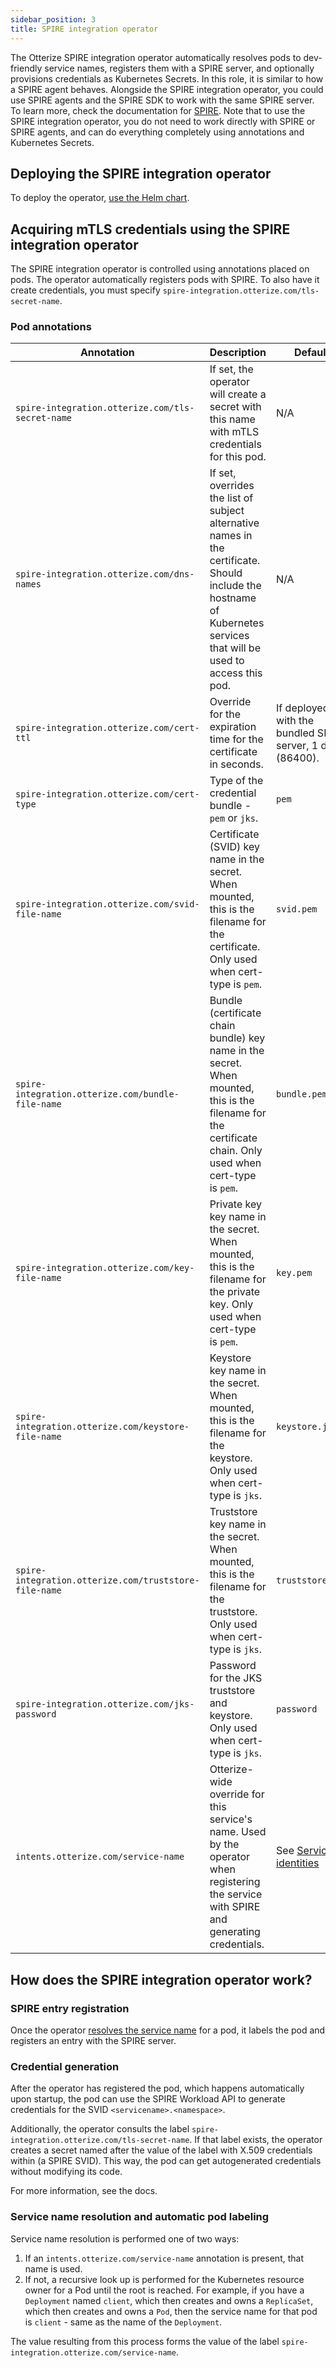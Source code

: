 ```yaml
---
sidebar_position: 3
title: SPIRE integration operator
---
```


The Otterize SPIRE integration operator automatically resolves pods to dev-friendly service names, registers them with a SPIRE server, and optionally provisions credentials as Kubernetes Secrets. In this role, it is similar to how a SPIRE agent behaves.
Alongside the SPIRE integration operator, you could use SPIRE agents and the SPIRE SDK to work with the same SPIRE server. To learn more, check the documentation for [SPIRE](https://spiffe.io/docs/latest/spire-about/spire-concepts/). Note that to use the SPIRE integration operator, you do not need to work directly with SPIRE or SPIRE agents, and can do everything completely using annotations and Kubernetes Secrets.

## Deploying the SPIRE integration operator
To deploy the operator, [use the Helm chart](helm-chart).

## Acquiring mTLS credentials using the SPIRE integration operator
The SPIRE integration operator is controlled using annotations placed on pods. The operator automatically registers pods with SPIRE. To also have it create credentials, you must specify `spire-integration.otterize.com/tls-secret-name`. 

### Pod annotations

| Annotation                                            | Description                                                                                                                                                          | Default                                                   |
|-------------------------------------------------------|----------------------------------------------------------------------------------------------------------------------------------------------------------------------|-----------------------------------------------------------|
| `spire-integration.otterize.com/tls-secret-name`      | If set, the operator will create a secret with this name with mTLS credentials for this pod.                                                                         | N/A                                                       |
| `spire-integration.otterize.com/dns-names`            | If set, overrides the list of subject alternative names in the certificate. Should include the hostname of Kubernetes services that will be used to access this pod. | N/A                                                       |
| `spire-integration.otterize.com/cert-ttl`             | Override for the expiration time for the certificate in seconds.                                                                                                     | If deployed with the bundled SPIRE server, 1 day (86400). |
| `spire-integration.otterize.com/cert-type`            | Type of the credential bundle - `pem` or `jks`.                                                                                                                      | `pem`                                                     |
| `spire-integration.otterize.com/svid-file-name`       | Certificate (SVID) key name in the secret. When mounted, this is the filename for the certificate. Only used when cert-type is `pem`.                                | `svid.pem`                                                |
| `spire-integration.otterize.com/bundle-file-name`     | Bundle (certificate chain bundle) key name in the secret. When mounted, this is the filename for the certificate chain. Only used when cert-type is `pem`.           | `bundle.pem`                                              |
| `spire-integration.otterize.com/key-file-name`        | Private key key name in the secret. When mounted, this is the filename for the private key. Only used when cert-type is `pem`.                                       | `key.pem`                                                 |
| `spire-integration.otterize.com/keystore-file-name`   | Keystore key name in the secret. When mounted, this is the filename for the keystore. Only used when cert-type is `jks`.                                             | `keystore.jks`                                            |
| `spire-integration.otterize.com/truststore-file-name` | Truststore key name in the secret. When mounted, this is the filename for the truststore. Only used when cert-type is `jks`.                                         | `truststore.jks`                                          |
| `spire-integration.otterize.com/jks-password`         | Password for the JKS truststore and keystore. Only used when cert-type is `jks`.                                                                                     | `password`                                                |
| `intents.otterize.com/service-name`                   | Otterize-wide override for this service's name. Used by the operator when registering the service with SPIRE and generating credentials.                             | See [Service identities](/service-identities)             |

## How does the SPIRE integration operator work?

### SPIRE entry registration
Once the operator [resolves the service name](#service-name-resolution-and-automatic-pod-labeling) for a pod, it labels the pod and registers an entry with the SPIRE server.

### Credential generation
After the operator has registered the pod, which happens automatically upon startup, the pod can use the SPIRE Workload API to generate credentials for the SVID `<servicename>.<namespace>`.

Additionally, the operator consults the label `spire-integration.otterize.com/tls-secret-name`. If that label exists, the operator creates a secret named after the value of the label with X.509 credentials within (a SPIRE SVID). This way, the pod can get autogenerated credentials without modifying its code.

For more information, see the docs.

### Service name resolution and automatic pod labeling
Service name resolution is performed one of two ways:
1. If an `intents.otterize.com/service-name` annotation is present, that name is used.
2. If not, a recursive look up is performed for the Kubernetes resource owner for a Pod until the root is reached. For example, if you have a `Deployment` named `client`, which then creates and owns a `ReplicaSet`, which then creates and owns a `Pod`, then the service name for that pod is `client` - same as the name of the `Deployment`.

The value resulting from this process forms the value of the label `spire-integration.otterize.com/service-name`.

